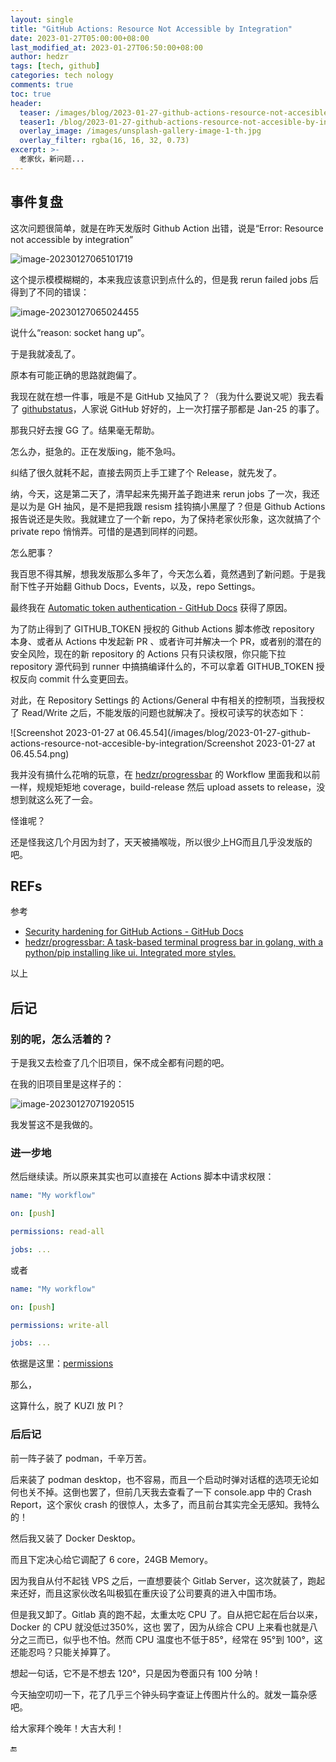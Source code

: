 ```yaml
---
layout: single
title: "GitHub Actions: Resource Not Accessible by Integration"
date: 2023-01-27T05:00:00+08:00
last_modified_at: 2023-01-27T06:50:00+08:00
author: hedzr
tags: [tech, github]
categories: tech nology
comments: true
toc: true
header:
  teaser: /images/blog/2023-01-27-github-actions-resource-not-accesible-by-integration/image-20230127065101719.png
  teaser1: /blog/2023-01-27-github-actions-resource-not-accesible-by-integration/unsplash-gallery-image-1-th.jpg
  overlay_image: /images/unsplash-gallery-image-1-th.jpg
  overlay_filter: rgba(16, 16, 32, 0.73)
excerpt: >-
  老家伙，新问题...
---
```


## 事件复盘

这次问题很简单，就是在昨天发版时 Github Action 出错，说是“Error: Resource not accessible by integration”

![image-20230127065101719](/images/blog/2023-01-27-github-actions-resource-not-accesible-by-integration/image-20230127065101719.png)

这个提示模模糊糊的，本来我应该意识到点什么的，但是我 rerun failed jobs 后得到了不同的错误：

![image-20230127065024455](/images/blog/2023-01-27-github-actions-resource-not-accesible-by-integration/image-20230127065024455.png)

说什么“reason: socket hang up”。

于是我就凌乱了。

原本有可能正确的思路就跑偏了。

我现在就在想一件事，哦是不是 GitHub 又抽风了？（我为什么要说又呢）我去看了 [githubstatus](https://www.githubstatus.com/)，人家说 GitHub 好好的，上一次打摆子那都是 Jan-25 的事了。

那我只好去搜 GG 了。结果毫无帮助。

怎么办，挺急的。正在发版ing，能不急吗。

纠结了很久就耗不起，直接去网页上手工建了个 Release，就先发了。

纳，今天，这是第二天了，清早起来先揭开盖子跑进来 rerun jobs 了一次，我还是以为是 GH 抽风，是不是把我跟 resism 挂钩搞小黑屋了？但是 Github Actions 报告说还是失败。我就建立了一个新 repo，为了保持老家伙形象，这次就搞了个 private repo 悄悄弄。可惜的是遇到同样的问题。

怎么肥事？

我百思不得其解，想我发版那么多年了，今天怎么着，竟然遇到了新问题。于是我耐下性子开始翻 Github Docs，Events，以及，repo Settings。

最终我在 [Automatic token authentication - GitHub Docs](https://docs.github.com/en/actions/security-guides/automatic-token-authentication#modifying-the-permissions-for-the-github_token) 获得了原因。

为了防止得到了 GITHUB_TOKEN 授权的 Github Actions 脚本修改 repository 本身、或者从 Actions 中发起新 PR 、或者许可并解决一个 PR，或者别的潜在的安全风险，现在的新 repository 的 Actions 只有只读权限，你只能下拉 repository 源代码到 runner 中搞搞编译什么的，不可以拿着 GITHUB_TOKEN 授权反向 commit 什么变更回去。

对此，在 Repository Settings 的 Actions/General 中有相关的控制项，当我授权了 Read/Write 之后，不能发版的问题也就解决了。授权可读写的状态如下：

![Screenshot 2023-01-27 at 06.45.54](/images/blog/2023-01-27-github-actions-resource-not-accesible-by-integration/Screenshot 2023-01-27 at 06.45.54.png)

我并没有搞什么花哨的玩意，在 [hedzr/progressbar](https://github.com/hedzr/progressbar) 的 Workflow 里面我和以前一样，规规矩矩地 coverage，build-release 然后 upload assets to release，没想到就这么死了一会。

怪谁呢？

还是怪我这几个月因为封了，天天被捅喉咙，所以很少上HG而且几乎没发版的吧。

## REFs

参考

- [Security hardening for GitHub Actions - GitHub Docs](https://docs.github.com/en/actions/security-guides/security-hardening-for-github-actions)
- [hedzr/progressbar: A task-based terminal progress bar in golang, with a python/pip installing like ui. Integrated more styles.](https://github.com/hedzr/progressbar)

以上

## 后记

### 别的呢，怎么活着的？

于是我又去检查了几个旧项目，保不成全都有问题的吧。

在我的旧项目里是这样子的：

![image-20230127071920515](/images/blog/2023-01-27-github-actions-resource-not-accesible-by-integration/image-20230127071920515.png)

我发誓这不是我做的。

### 进一步地

然后继续读。所以原来其实也可以直接在 Actions 脚本中请求权限：

```yaml
name: "My workflow"

on: [push]

permissions: read-all

jobs: ...
```

或者

```yaml
name: "My workflow"

on: [push]

permissions: write-all

jobs: ...
```

依据是这里：[permissions](https://docs.github.com/en/actions/using-workflows/workflow-syntax-for-github-actions#permissions)

那么，

这算什么，脱了 KUZI 放 PI？

### 后后记

前一阵子装了 podman，千辛万苦。

后来装了 podman desktop，也不容易，而且一个启动时弹对话框的选项无论如何也关不掉。这倒也罢了，但前几天我去查看了一下 console.app 中的 Crash Report，这个家伙 crash 的很惊人，太多了，而且前台其实完全无感知。我特么的！

然后我又装了 Docker Desktop。

而且下定决心给它调配了 6 core，24GB Memory。

因为我自从付不起钱 VPS 之后，一直想要装个 Gitlab Server，这次就装了，跑起来还好，而且这家伙改名叫极狐在重庆设了公司要真的进入中国市场。

但是我又卸了。Gitlab 真的跑不起，太重太吃 CPU 了。自从把它起在后台以来，Docker 的 CPU 就没低过350%，这也 罢了，因为从综合 CPU 上来看也就是八分之三而已，似乎也不怕。然而 CPU 温度也不低于85°，经常在 95°到 100°，这还能忍吗？只能关掉算了。

想起一句话，它不是不想去 120°，只是因为卷面只有 100 分呐！

今天抽空叨叨一下，花了几乎三个钟头码字查证上传图片什么的。就发一篇杂感吧。

给大家拜个晚年！大吉大利！

:end:
